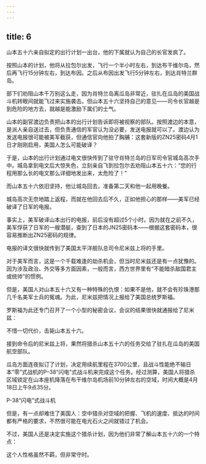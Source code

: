 ```yaml
---
---
---
```

title: 6
---



山本五十六亲自拟定的出行计划一出台，他的下属就认为自己的长官发疯了。

按照山本的计划，他将从拉包尔出发，飞行一个半小时左右，到达布干维尔岛，然后再飞行15分钟左右，到达布因。之后从布因出发飞行5分钟左右，到达肖特兰群岛。

部下们劝阻山本千万别这么走，因为肖特兰岛离瓜岛非常近，驻扎在瓜岛的美国战斗机转眼间就能飞过来实施袭击。但山本五十六坚持自己的意见——司令长官越是到危险的地方去，就越是能激励下属们的士气。

山本的副官渡边负责把山本的出行计划告诉即将被视察的部队。按照渡边的本意，是派人亲自送过去，但负责通信的军官认为没必要，发送电报就可以了。渡边认为发送电报很可能被美军截获，但通信官向他拍了胸脯：这套新版的ZN25密码4月1日才刚刚启用，美国人怎么可能破译？

于是，山本的出行计划通过电文很快传到了驻守肖特兰岛的日军司令官城岛高次手中。城岛拿到电文后大惊失色，立刻亲自飞到拉包尔去劝阻山本五十六：“您的行程用那么长的电文那么详细地发出来，太危险了！”

而山本五十六依旧坚持，他让城岛回去，准备第二天和他一起用晚餐。

城岛高次无奈地踏上返程，而就在他回去后不久，正如他担心的那样——美军已经破译了日军的电报。

事实上，美军破译山本出行的电报，前后没有超过5个小时。因为就在之前不久，美军俘获了日军的一艘潜艇，查到了日本的JN25密码本——根据这套密码本，很容易推断出ZN25密码的规律。

电报的译文很快就传到了美国太平洋舰队总司令尼米兹上将的手里。

对于美军而言，这是一个千载难逢的劫杀机会，但当时尼米兹还是有一点犹豫的。因为涉及政治、外交等多方面因素，一般而言，西方世界里有“不能暗杀敌国君主或统帅”的惯例。

但是，美国人对山本五十六又有一种特殊的仇恨：如果不是他，就不会有珍珠港那几千名美军士兵的冤魂。为此，尼米兹把情况上报给了美国总统罗斯福。

罗斯福为此还专门召开了一个小型的秘密会议，会议的结果很快就通报给了尼米兹：

不惜一切代价，击毙山本五十六。

接到命令后的尼米兹上将，果然将猎杀山本五十六的任务交给了驻扎在瓜岛的美国航空部队。

瓜岛方面连夜拟订了计划，决定用续航里程在3700公里，且战斗性能绝不输日本“零”式战机的P–38“闪电”式战斗机来完成这个任务。经过测算，美国人将猎杀区域锁定在山本座机降落在布干维尔岛机场前10分钟左右的空域，时间大概是4月18日上午9点35分。

P-38“闪电”式战斗机



但是，有一点却难住了美国人：空中猎杀对空域的把握、飞机的速度、抵达的时间都有严格的要求，不然很可能在电光石火之间就错过了机会。

不过，美国人还是决定实施这个猎杀计划，因为他们非常了解山本五十六的一个特点：

这个人性格虽然不羁，但非常守时。